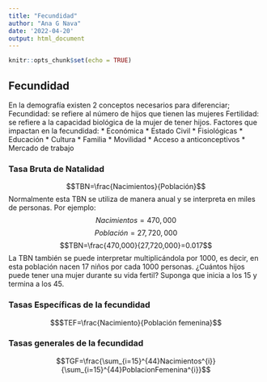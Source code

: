```yaml
---
title: "Fecundidad"
author: "Ana G Nava"
date: '2022-04-20'
output: html_document
---
```


```r
knitr::opts_chunk$set(echo = TRUE)
```

## Fecundidad
En la demografía existen 2 conceptos necesarios para diferenciar; 
Fecundidad: se refiere al número de hijos que tienen las mujeres
Fertilidad: se refiere a la capacidad biológica de la mujer de tener hijos. 
Factores que impactan en la fecundidad: 
*  Económica
*  Estado Civil
*  Fisiológicas
*  Educación
*  Cultura 
*  Familia 
*  Movilidad
*  Acceso a anticonceptivos
*  Mercado de trabajo

### Tasa Bruta de Natalidad
$$TBN=\frac{Nacimientos}{Población}$$
Normalmente esta TBN se utiliza de manera anual y se interpreta en miles de personas.
Por ejemplo:
$$Nacimientos= 470,000$$
$$Población= 27,720,000$$
$$TBN=\frac{470,000}{27,720,000}=0.017$$
La TBN también se puede interpretar multiplicándola por 1000, es decir,  en esta población nacen 17 niños por cada 1000 personas. 
¿Cuántos hijos puede tener una mujer durante su vida fertil? 
Suponga que inicia a los 15 y termina a los 45. 

### Tasas Específicas de la  fecundidad
$$$TEF=\frac{Nacimiento}{Población femenina}$$

### Tasas generales de la fecundidad
$$TGF=\frac{\sum_{i=15}^{44}Nacimientos^{i}}{\sum_{i=15}^{44}PoblacionFemenina^{i}}$$




